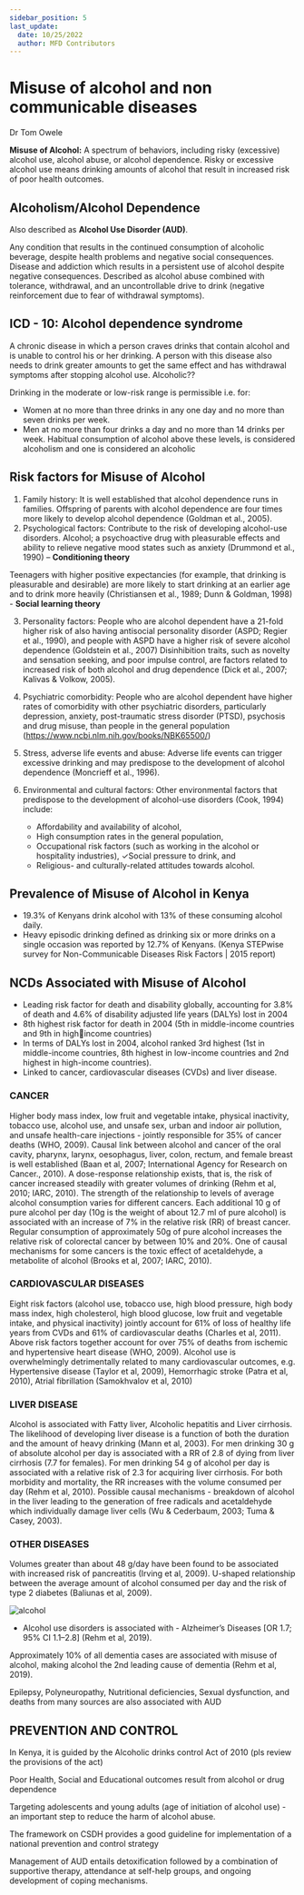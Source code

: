 ```yaml
---
sidebar_position: 5
last_update:
  date: 10/25/2022
  author: MFD Contributors
---
```


# Misuse of alcohol and non communicable diseases

Dr Tom Owele

**Misuse of Alcohol:** A spectrum of behaviors, including risky (excessive) alcohol use, alcohol
abuse, or alcohol dependence. Risky or excessive alcohol use means drinking amounts of
alcohol that result in increased risk of poor health outcomes.

## Alcoholism/Alcohol Dependence

Also described as **Alcohol Use Disorder (AUD)**.

Any condition that results in the continued consumption of alcoholic beverage, despite health
problems and negative social consequences. Disease and addiction which results in a
persistent use of alcohol despite negative consequences. Described as alcohol abuse combined
with tolerance, withdrawal, and an uncontrollable drive to drink (negative reinforcement due to fear of withdrawal symptoms).

## ICD - 10: Alcohol dependence syndrome

A chronic disease in which a person craves drinks that contain alcohol and is unable to
control his or her drinking. A person with this disease also needs to drink greater amounts to
get the same effect and has withdrawal symptoms after stopping alcohol use.
Alcoholic??

Drinking in the moderate or low-risk range is permissible i.e. for:

- Women at no more than three drinks in any one day and no more than seven drinks per
  week.
- Men at no more than four drinks a day and no more than 14 drinks per week.
  Habitual consumption of alcohol above these levels, is considered alcoholism and one is
  considered an alcoholic

## Risk factors for Misuse of Alcohol

1. Family history: It is well established that alcohol dependence runs in families.
   Offspring of parents with alcohol dependence are four times more likely to develop
   alcohol dependence (Goldman et al., 2005).
2. Psychological factors: Contribute to the risk of developing alcohol-use disorders.
   Alcohol; a psychoactive drug with pleasurable effects and ability to relieve negative
   mood states such as anxiety (Drummond et al., 1990) – **Conditioning theory**

Teenagers with higher positive expectancies (for example, that drinking is
pleasurable and desirable) are more likely to start drinking at an earlier age and to
drink more heavily (Christiansen et al., 1989; Dunn & Goldman, 1998) - **Social learning theory**

3. Personality factors: People who are alcohol dependent have a 21-fold higher risk of
   also having antisocial personality disorder (ASPD; Regier et al., 1990), and people
   with ASPD have a higher risk of severe alcohol dependence (Goldstein et al., 2007)
   Disinhibition traits, such as novelty and sensation seeking, and poor impulse control,
   are factors related to increased risk of both alcohol and drug dependence (Dick et al.,
   2007; Kalivas & Volkow, 2005).

4. Psychiatric comorbidity: People who are alcohol dependent have higher rates of
   comorbidity with other psychiatric disorders, particularly depression, anxiety, post-traumatic stress disorder (PTSD), psychosis and drug misuse, than people in the
   general population (https://www.ncbi.nlm.nih.gov/books/NBK65500/)
5. Stress, adverse life events and abuse: Adverse life events can trigger excessive
   drinking and may predispose to the development of alcohol dependence (Moncrieff
   et al., 1996).
6. Environmental and cultural factors: Other environmental factors that predispose to
   the development of alcohol-use disorders (Cook, 1994) include:

   - Affordability and availability of alcohol,
   - High consumption rates in the general population,
   - Occupational risk factors (such as working in the alcohol or hospitality
     industries), ✓Social pressure to drink, and
   - Religious- and culturally-related attitudes towards alcohol.

## Prevalence of Misuse of Alcohol in Kenya

- 19.3% of Kenyans drink alcohol with 13% of these consuming alcohol daily.
- Heavy episodic drinking defined as drinking six or more drinks on a single occasion was
  reported by 12.7% of Kenyans.
  (Kenya STEPwise survey for Non-Communicable Diseases Risk Factors | 2015 report)

## NCDs Associated with Misuse of Alcohol

- Leading risk factor for death and disability globally, accounting for 3.8% of death and 4.6%
  of disability adjusted life years (DALYs) lost in 2004
- 8th highest risk factor for death in 2004 (5th in middle-income countries and 9th in highincome countries)
- In terms of DALYs lost in 2004, alcohol ranked 3rd highest (1st in middle-income countries,
  8th highest in low-income countries and 2nd highest in high-income countries).
- Linked to cancer, cardiovascular diseases (CVDs) and liver disease.

### CANCER

Higher body mass index, low fruit and vegetable intake, physical inactivity,
tobacco use, alcohol use, and unsafe sex, urban and indoor air pollution, and unsafe health-care injections - jointly responsible for 35% of cancer deaths (WHO, 2009). Causal link
between alcohol and cancer of the oral cavity, pharynx, larynx, oesophagus, liver, colon,
rectum, and female breast is well established (Baan et al, 2007; International Agency for
Research on Cancer., 2010). A dose-response relationship exists, that is, the risk of cancer
increased steadily with greater volumes of drinking (Rehm et al, 2010; IARC, 2010).
The strength of the relationship to levels of average alcohol consumption varies for different
cancers. Each additional 10 g of pure alcohol per day (10g is the weight of about 12.7 ml of
pure alcohol) is associated with an increase of 7% in the relative risk (RR) of breast cancer.
Regular consumption of approximately 50g of pure alcohol increases the relative risk of
colorectal cancer by between 10% and 20%. One of causal mechanisms for some cancers is
the toxic effect of acetaldehyde, a metabolite of alcohol (Brooks et al, 2007; IARC, 2010).

### CARDIOVASCULAR DISEASES

Eight risk factors (alcohol use, tobacco use, high blood
pressure, high body mass index, high cholesterol, high blood glucose, low fruit and vegetable
intake, and physical inactivity) jointly account for 61% of loss of healthy life years from
CVDs and 61% of cardiovascular deaths (Charles et al, 2011).
Above risk factors together account for over 75% of deaths from ischemic and hypertensive
heart disease (WHO, 2009). Alcohol use is overwhelmingly detrimentally related to many
cardiovascular outcomes, e.g. Hypertensive disease (Taylor et al, 2009), Hemorrhagic stroke
(Patra et al, 2010), Atrial fibrillation (Samokhvalov et al, 2010)

### LIVER DISEASE

Alcohol is associated with Fatty liver, Alcoholic hepatitis and Liver
cirrhosis. The likelihood of developing liver disease is a function of both the duration and the
amount of heavy drinking (Mann et al, 2003). For men drinking 30 g of absolute alcohol per
day is associated with a RR of 2.8 of dying from liver cirrhosis (7.7 for females). For men
drinking 54 g of alcohol per day is associated with a relative risk of 2.3 for acquiring liver
cirrhosis. For both morbidity and mortality, the RR increases with the volume consumed per
day (Rehm et al, 2010).
Possible causal mechanisms - breakdown of alcohol in the liver leading to the generation of
free radicals and acetaldehyde which individually damage liver cells (Wu & Cederbaum,
2003; Tuma & Casey, 2003).

### OTHER DISEASES

Volumes greater than about 48 g/day have been found to be associated
with increased risk of pancreatitis (Irving et al, 2009). U-shaped relationship between the
average amount of alcohol consumed per day and the risk of type 2 diabetes (Baliunas et al,
2009).

<div style={{ display: 'flex', justifyContent: 'center' }}>
  <img src="https://i.imgur.com/X5JE9nB.png" alt="alcohol" />
</div>

- Alcohol use disorders is associated with - Alzheimer’s Diseases [OR 1.7; 95% CI
  1.1–2.8] (Rehm et al, 2019).

Approximately 10% of all dementia cases
are associated with misuse of alcohol,
making alcohol the 2nd leading cause of
dementia (Rehm et al, 2019).

Epilepsy, Polyneuropathy, Nutritional
deficiencies, Sexual dysfunction, and
deaths from many sources are also
associated with AUD

## PREVENTION AND CONTROL

In Kenya, it is guided by the Alcoholic drinks control Act of 2010 (pls review the provisions
of the act)

Poor Health, Social and Educational outcomes result from alcohol or drug dependence

Targeting adolescents and young adults (age of initiation of alcohol use) - an important step to
reduce the harm of alcohol abuse.

The framework on CSDH provides a good guideline for implementation of a national
prevention and control strategy

Management of AUD entails detoxification followed by a combination of supportive therapy,
attendance at self-help groups, and ongoing development of coping mechanisms.
